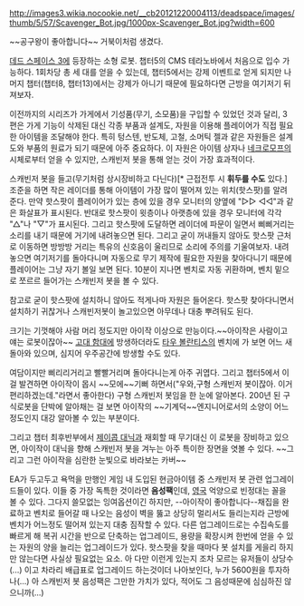 http://images3.wikia.nocookie.net/__cb20121220004113/deadspace/images/thumb/5/57/Scavenger_Bot.jpg/1000px-Scavenger_Bot.jpg?width=600

~~공구왕이 좋아합니다~~
거북이처럼 생겼다.

[[데드 스페이스 3]]에 등장하는 소형 로봇. 챕터5의 CMS 테라노바에서 처음으로 입수 가능하다. 1회차당 총 세 대를 얻을 수 있는데, 챕터5에서는 강제 이벤트로 얻게 되지만 나머지 챕터(챕터8, 챕터13)에서는 강제가 아니기 때문에 필요하다면 근방을 여기저기 뒤져보자.

이전까지의 시리즈가 가게에서 기성품(무기, 소모품)을 구입할 수 있었던 것과 달리, 3편은 가게 기능이 삭제된 대신 각종 부품과 설계도, 자원을 이용해 플레이어가 직접 필요한 아이템을 조달해야 한다. 특히 텅스텐, 반도체, 고철, 소머틱 젤과 같은 자원들은 설계도와 부품의 원료가 되기 때문에 아주 중요하다. 이 자원은 아이템 상자나 [[네크로모프]]의 시체로부터 얻을 수 있지만, 스캐빈저 봇을 통해 얻는 것이 가장 효과적이다. 

스캐빈저 봇을 들고(무기처럼 상시장비하고 다닌다)[* 근접전투 시 '''휘두를 수도''' 있다.] 조준을 하면 작은 레이더를 통해 아이템이 가장 많이 떨어져 있는 위치(핫스팟)를 알려준다. 만약 핫스팟이 플레이어가 있는 층에 있을 경우 모니터의 양옆에 "▷▷ ◁◁"과 같은 화살표가 표시된다. 반대로 핫스팟이 윗층이나 아랫층에 있을 경우 모니터에 각각 "△"나 "▽"가 표시된다. 그리고 핫스팟에 도달하면 레이더에 파문이 일면서 삐삐거리는 소리를 내기 때문에 거기에 내려놓으면 된다. 그리고 굳이 꺼내들지 않아도 핫스팟 근처로 이동하면 방방방 거리는 특유의 신호음이 울리므로 소리에 주의를 기울여보자. 내려놓으면 여기저기를 돌아다니며 자동으로 무기 제작에 필요한 자원을 찾아다니기 때문에 플레이어는 그냥 자기 볼일 보면 된다. 10분이 지나면 벤치로 자동 귀환하며, 벤치 밑으로 쪼르르 들어가는 스캐빈저 봇을 볼 수 있다.

참고로 굳이 핫스팟에 설치하니 않아도 적게나마 자원은 들어온다. 핫스팟 찾아다니면서 설치하기 귀찮거나 스캐빈저봇이 놀고있으면 아무데나 대충 뿌려둬도 된다.

크기는 기껏해야 사람 머리 정도지만 아이작 이상으로 만능이다.~~아이작은 사람이고 얘는 로봇이잖아~~ [[고대 함대]]에 방생하더라도 [[타우 볼란티스]]의 벤치에 가 보면 어느 새 돌아와 있으며, 심지어 우주공간에 방생할 수도 있다.

여담이지만  삐리리거리고 빨빨거리며 돌아다니는게 아주 귀엽다.
그리고 챕터5에서 이걸 발견하면 아이작이 몹시 ~~모에~~기뻐 하면서("우와,구형 스캐빈저 봇이잖아. 이거 편리하겠는데."라면서 좋아한다)  구형 스캐빈저 봇임을 한 눈에 알아본다. 200년 된 구식로봇을 단박에 알아채는 걸 보면 아이작의 ~~기계덕~~엔지니어로서의 소양이 어느 정도인지 대강 알아볼 수 있는 부분이다. 

그리고 챕터 최후반부에서 [[제이콥 대닉]]과 재회할 때 무기대신 이 로봇을 장비하고 있으면, 아이작이 대닉을 향해 스캐빈저 봇을 겨누는 아주 특이한 장면을 엿볼 수 있다. ~~그리고 그런 아이작을 심란한 눈빛으로 바라보는 카버~~

EA가 두고두고 욕먹을 만행인 게임 내 도입된 현금아이템 중 스캐빈저 봇 관련 업그레이드들이 있다. 이들 중 가장 독특한 것이라면 '''음성팩'''인데, [[영국]] 억양으로 빈정대는 꼴을 볼 수 있다. 그다지 쓸모없는 잉여옵션이긴 하지만, --아이작이 좋아합니다--채집을 완료하고 벤치로 들어갈 때 나오는 음성이 벽을 뚫고 상당히 멀리서도 들리는지라 근방에 벤치가 어느정도 떨어져 있는지 대충 짐작할 수 있다.
다른 업그레이드로는 수집속도를 빠르게 해 복귀 시간을 반으로 단축하는 업그레이드, 용량을 확장시켜 한번에 얻을 수 있는 자원의 양을 늘리는 업그레이드가 있다. 핫스팟을 찾을 때마다 봇 설치를 게을리 하지만 않는다면 사실상 필요없는 요소. 아 다만 이런게 있는지 조차 모르는 유저들이 상당수(...) 이고 차라리 배급표로 업그레이드 하는것이더 나아보인다, 누가 5600원을 투자하나(...) 아 스캐빈저 봇 음성팩은 그만한 가치가 있다, 적어도 그 음성때문에 심심하진 않으니까(...)
